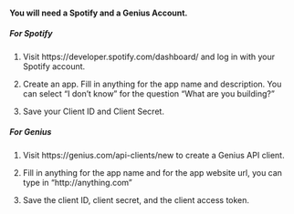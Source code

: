 #### You will need a Spotify and a Genius Account.

##### For Spotify

1.	Visit https://developer.spotify.com/dashboard/ and log in with your Spotify account. 

2.	Create an app. Fill in anything for the app name and description. You can select “I don’t know” for the question “What are you building?”

3.	Save your Client ID and Client Secret. 

##### For Genius

1.	Visit https://genius.com/api-clients/new to create a Genius API client. 

2.	Fill in anything for the app name and for the app website url, you can type in “http://anything.com”  

3.	Save the client ID, client secret, and the client access token. 

